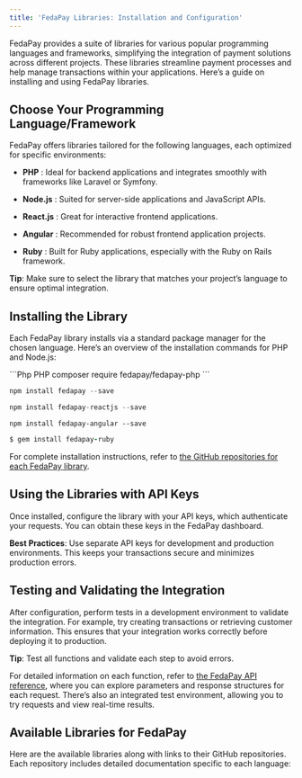 ```yaml
---
title: 'FedaPay Libraries: Installation and Configuration'
---
```


FedaPay provides a suite of libraries for various popular programming languages and frameworks, simplifying the integration of payment solutions across different projects. These libraries streamline payment processes and help manage transactions within your applications. Here’s a guide on installing and using FedaPay libraries.

## Choose Your Programming Language/Framework

FedaPay offers libraries tailored for the following languages, each optimized for specific environments:

* **PHP** :  Ideal for backend applications and integrates smoothly with frameworks like Laravel or Symfony.

* **Node.js** : Suited for server-side applications and JavaScript APIs.

* **React.js** : Great for interactive frontend applications.

* **Angular** : Recommended for robust frontend application projects.

* **Ruby** : Built for Ruby applications, especially with the Ruby on Rails framework.

<Note>**Tip**: Make sure to select the library that matches your project’s language to ensure optimal integration.</Note>

## Installing the Library

Each FedaPay library installs via a standard package manager for the chosen language. Here’s an overview of the installation commands for PHP and Node.js:

<CodeGroup>
  ```Php PHP
  composer require fedapay/fedapay-php
  ```

  ```Typescript Node
  npm install fedapay --save
  ```

  ```Javascript ReactJs
  npm install fedapay-reactjs --save
  ```

  ```Angular Angular
  npm install fedapay-angular --save
  ```

  ```Ruby Ruby
  $ gem install fedapay-ruby
  ```
</CodeGroup>

<Note>For complete installation instructions, refer to [the GitHub repositories for each FedaPay library](https://github.com/fedapay).</Note>

## Using the Libraries with API Keys

Once installed, configure the library with your API keys, which authenticate your requests. You can obtain these keys in the FedaPay dashboard.

<Note>**Best Practices**: Use separate API keys for development and production environments. This keeps your transactions secure and minimizes production errors.</Note>

## Testing and Validating the Integration

After configuration, perform tests in a development environment to validate the integration. For example, try creating transactions or retrieving customer information. This ensures that your integration works correctly before deploying it to production.

<Note>**Tip**: Test all functions and validate each step to avoid errors.</Note>

For detailed information on each function, refer to [the FedaPay API reference](/api-reference/introduction), where you can explore parameters and response structures for each request. There’s also an integrated test environment, allowing you to try requests and view real-time results.

## Available Libraries for FedaPay

Here are the available libraries along with links to their GitHub repositories. Each repository includes detailed documentation specific to each language:

<CardGroup>
  <Card title="PHP" href="https://github.com/FedaPay/fedapay-php" />

  <Card title="Node.js " href="https://github.com/FedaPay/fedapay-node" />

  <Card title="React.js " href="https://github.com/FedaPay/fedapay-react" />

  <Card title="Angular " href="https://github.com/FedaPay/fedapay-angular" />

  <Card title="Ruby " href="https://github.com/FedaPay/fedapay-ruby" />
</CardGroup>